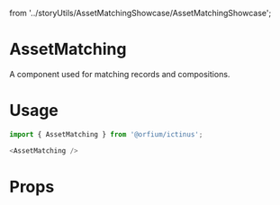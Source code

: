
  from '../storyUtils/AssetMatchingShowcase/AssetMatchingShowcase';

<Meta title="Design System/Asset Matching"/>

# AssetMatching

A component used for matching records and compositions.

# Usage

```js
import { AssetMatching } from '@orfium/ictinus';

<AssetMatching />
```

# Props

<Props of={AssetMatching}/>

<Preview>
  <Story name="AssetMatching" parameters={{ decorators: [withKnobs] }}>
    <AssetMatchingShowcase styleType={select('styleType',['filled', 'outlined', 'elevated'], 'outlined')} showCustomContent={boolean('showCustomContent', false)} />
  </Story>
</Preview>
